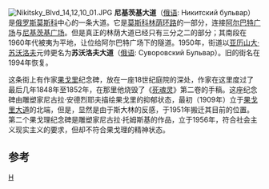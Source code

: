 {{original research|time=2016-09-17T03:07:18+00:00}}
{{unreferenced|time=2016-09-17T03:07:18+00:00}}
[[File:Nikitsky_Blvd_14,12,10_01.JPG|thumb]]
'''尼基茨基大道'''（[[俄语|俄语]]: Никитский бульвар）是[[俄罗斯|俄罗斯]][[莫斯科|莫斯科]]中心的一条大道。它是[[莫斯科林荫环路|莫斯科林荫环路]]的一部分，连接[[阿尔巴特广场|阿尔巴特广场]]与[[尼基茨基广场|尼基茨基广场]]。但是真正的林荫大道已经只有三分之二的部分；其南段在1960年代被夷为平地，让位给阿尔巴特广场下的隧道。1950年，街道以[[亚历山大·苏沃洛夫|亚历山大·苏沃洛夫]]元帅更名为'''苏沃洛夫大道'''（[[俄语|俄语]]: Суворовский Бульвар）。旧的街名在1994年恢复。

这条街上有作家[[果戈里|果戈里]]纪念碑，放在一座18世纪庭院的深处，作家在这里度过了最后几年1848年至1852年，在那里他烧毁了《[[死魂灵|死魂灵]]》第二卷的手稿。这座纪念碑由雕塑家尼古拉·安德烈耶夫描绘果戈里的抑郁状态，最初（1909年）立于[[果戈里大道|果戈里大道]]的北端，但是，显然是由于斯大林的反感，于1951年搬迁其目前的位置。第二个果戈理纪念碑是雕塑家尼古拉·托姆斯基的作品，立于1956年，符合社会主义现实主义的要求，但却不符合果戈理的精神状态。

==参考==
{{Coord|display=title|55|45|22|N|37|35|57|E}}
[[Category:莫斯科街道|Н]]